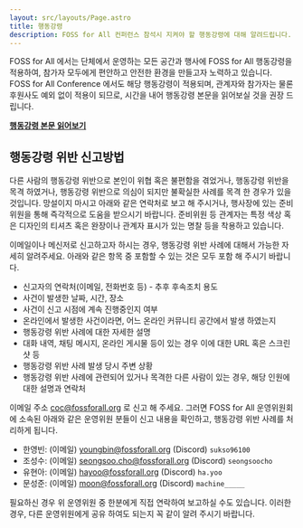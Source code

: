 ```yaml
---
layout: src/layouts/Page.astro
title: 행동강령
description: FOSS for All 컨퍼런스 참석시 지켜야 할 행동강령에 대해 알려드립니다.
---
```


FOSS for All 에서는 단체에서 운영하는 모든 공간과 행사에 FOSS for All 행동강령을 적용하여, 참가자 모두에게 편안하고 안전한 환경을 만들고자 노력하고 있습니다.
FOSS for All Conference 에서도 해당 행동강령이 적용되며, 관계자와 참가자는 물론 후원사도 예외 없이 적용이 되므로, 시간을 내어 행동강령 본문을 읽어보실 것을 권장 드립니다.

[**행동강령 본문 읽어보기**](https://fossforall.org/disclosures/legal/code-of-conduct/)

## 행동강령 위반 신고방법

다른 사람의 행동강령 위반으로 본인이 위협 혹은 불편함을 겪었거나, 행동강령 위반을 목격 하였거나, 행동강령 위반으로 의심이 되지만 불확실한 사례를 목격 한 경우가 있을 것입니다.
망설이지 마시고 아래와 같은 연락처로 보고 해 주시거나, 행사장에 있는 준비위원을 통해 즉각적으로 도움을 받으시기 바랍니다. 준비위원 등 관계자는 특정 색상 혹은 디자인의 티셔츠 혹은 완장이나 관계자 표시가 있는 명찰 등을 착용하고 있습니다.

이메일이나 메신저로 신고하고자 하시는 경우, 행동강령 위반 사례에 대해서 가능한 자세히 알려주세요. 아래와 같은 항목 중 포함할 수 있는 것은 모두 포함 해 주시기 바랍니다.
- 신고자의 연락처(이메일, 전화번호 등) - 추후 후속조치 용도
- 사건이 발생한 날짜, 시간, 장소
- 사건이 신고 시점에 계속 진행중인지 여부
- 온라인에서 발생한 사건이라면, 어느 온라인 커뮤니티 공간에서 발생 하였는지
- 행동강령 위반 사례에 대한 자세한 설명
- 대화 내역, 채팅 메시지, 온라인 게시물 등이 있는 경우 이에 대한 URL 혹은 스크린샷 등
- 행동강령 위반 사례 발생 당시 주변 상황
- 행동강령 위반 사례에 관련되어 있거나 목격한 다른 사람이 있는 경우, 해당 인원에 대한 설명과 연락처

이메일 주소 coc@fossforall.org 로 신고 해 주세요. 그러면 FOSS for All 운영위원회에 소속된 아래와 같은 운영위원 분들이 신고 내용을 확인하고, 행동강령 위반 사례를 처리하게 됩니다. 

- 한영빈: (이메일) youngbin@fossforall.org (Discord) `sukso96100`
- 조성수: (이메일) seongsoo.cho@fossforall.org (Discord) `seongsoocho`
- 유현아: (이메일) hayoo@fossforall.org (Discord) `ha.yoo`
- 문성준: (이메일) moon@fossforall.org (Discord) `machine_____`

필요하신 경우 위 운영위원 중 한분에게 직접 연락하여 보고하실 수도 있습니다. 이러한 경우, 다른 운영위원에게 공유 하여도 되는지 꼭 같이 알려 주시기 바랍니다.
